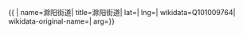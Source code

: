 {{ {{{1|PRC admin/showdata}}}|
name=滁阳街道|
title=滁阳街道|
lat=|
lng=|
wikidata=Q101009764|
wikidata-original-name=|
arg={{{arg|}}}}}